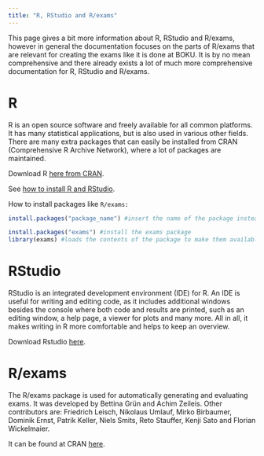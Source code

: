 ```yaml
---
title: "R, RStudio and R/exams"
---
```


This page gives a bit more information about R, RStudio and R/exams, however in general the documentation focuses on the parts of R/exams that are relevant for creating the exams like it is done at BOKU. It is by no mean comprehensive and there already exists a lot of much more comprehensive documentation for R, RStudio and R/exams.

# R

R is an open source software and freely available for all common platforms. It has many statistical applications, but is also used in various other fields. There are many extra packages that can easily be installed from CRAN (Comprehensive R Archive Network), where a lot of packages are maintained.

Download R [here from CRAN](https://cran.r-project.org).

See [how to install R and RStudio](https://statistik.boku.ac.at/stat-lehre/doku.php?id=statistik_mit_r:rstudio:rstudio_installation:start).

How to install packages like `R/exams:`

``` r
install.packages("package_name") #insert the name of the package instead of package_name

install.packages("exams") #install the exams package 
library(exams) #loads the contents of the package to make them available 
```

# RStudio

RStudio is an integrated development environment (IDE) for R. An IDE is useful for writing and editing code, as it includes additional windows besides the console where both code and results are printed, such as an editing window, a help page, a viewer for plots and many more. All in all, it makes writing in R more comfortable and helps to keep an overview.

Download Rstudio [here](https://posit.co/download/rstudio-desktop/).

# R/exams

The R/exams package is used for automatically generating and evaluating exams. It was developed by Bettina Grün and Achim Zeileis. Other contributors are: Friedrich Leisch, Nikolaus Umlauf, Mirko Birbaumer, Dominik Ernst, Patrik Keller, Niels Smits, Reto Stauffer, Kenji Sato and Florian Wickelmaier. 

It can be found at CRAN [here](https://cran.r-project.org/package=exams).
